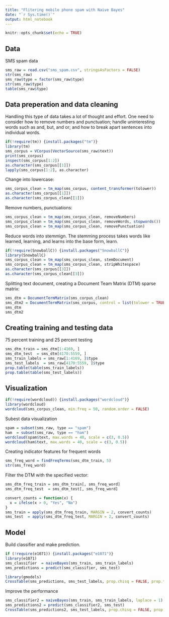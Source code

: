 ```yaml
---
title: "Flitering mobile phone spam with Naive Bayes"
date: "`r Sys.time()`"
output: html_notebook
---
```


```r
knitr::opts_chunk$set(echo = TRUE)
```

## Data

SMS spam data
```r
sms_raw = read.csv("sms_spam.csv", stringsAsFactors = FALSE)
str(sms_raw)
sms_raw$type = factor(sms_raw$type)
str(sms_raw$type)
table(sms_raw$type)
```

## Data preperation and data cleaning
Handling this type of data takes a lot of thought and effort. One need to consider how to remove numbers and punctuation; handle uninteresting words such as and, but, and or; and how to break apart sentences into individual words.
```r
if(!require(tm)) {install.packages("tm")}
library(tm)
sms_corpus = VCorpus(VectorSource(sms_raw$text))
print(sms_corpus)
inspect(sms_corpus[1:2])
as.character(sms_corpus[[1]])
lapply(sms_corpus[1:2], as.character)
```

Change into lowercase:
```r
sms_corpus_clean = tm_map(sms_corpus, content_transformer(tolower))
as.character(sms_corpus[[1]])
as.character(sms_corpus_clean[[1]])
```

Remove numbers, punctuations:
```r
sms_corpus_clean = tm_map(sms_corpus_clean, removeNumbers)
sms_corpus_clean = tm_map(sms_corpus_clean, removeWords, stopwords())
sms_corpus_clean = tm_map(sms_corpus_clean, removePunctuation)
```

Reduce words into stemmign. The stemming process takes words like learned, learning, and learns into the base form, learn.
```r
if(!require(SnowballC)) {install.packages("SnowballC")}
library(SnowballC)
sms_corpus_clean = tm_map(sms_corpus_clean, stemDocument)
sms_corpus_clean = tm_map(sms_corpus_clean, stripWhitespace)
as.character(sms_corpus[[3]])
as.character(sms_corpus_clean[[3]])
```

Splitting text document, creating a Document Team Matrix (DTM) sparse matrix:
```r
sms_dtm = DocumentTermMatrix(sms_corpus_clean)
sms_dtm2 = DocumentTermMatrix(sms_corpus, control = list(tolower = TRUE, removeNumbers = TRUE, stopwords = TRUE, removePunctuation = TRUE, stemming = TRUE))
sms_dtm
sms_dtm2
```

## Creating training and testing data
75 percent training and 25 percent testing
```r
sms_dtm_train = sms_dtm[1:4169, ]
sms_dtm_test  = sms_dtm[4170:5559, ]
sms_train_labels = sms_raw[1:4169, ]$type
sms_test_labels  = sms_raw[4170:5559, ]$type
prop.table(table(sms_train_labels))
prop.table(table(sms_test_labels))
```

## Visualization
```r
if(!require(wordcloud)) {install.packages("wordcloud")}
library(wordcloud)
wordcloud(sms_corpus_clean, min.freq = 50, random.order = FALSE)
```

Subest data visualization
```r
spam = subset(sms_raw, type == "spam")
ham  = subset(sms_raw, type == "ham")
wordcloud(spam$text, max.words = 40, scale = c(3, 0.5))
wordcloud(ham$text, max.words = 40, scale = c(3, 0.5))
```

Creating indicator features for frequent words
```r
sms_freq_word = findFreqTerms(sms_dtm_train, 5)
str(sms_freq_word)
```

Filter the DTM with the specified vector:
```r
sms_dtm_freq_train = sms_dtm_train[, sms_freq_word]
sms_dtm_freq_test  = sms_dtm_test[, sms_freq_word]

convert_counts = function(x) {
  x = ifelse(x > 0, "Yes", "No")
}
sms_train = apply(sms_dtm_freq_train, MARGIN = 2, convert_counts)
sms_test  = apply(sms_dtm_freq_test, MARGIN = 2, convert_counts)
```

## Model
Build classifier and make prediction.
```r
if (!require(e1071)) {install.packages("e1071")}
library(e1071)
sms_classifier  = naiveBayes(sms_train, sms_train_labels)
sms_predictions = predict(sms_classifier, sms_test)

library(gmodels)
CrossTable(sms_predictions, sms_test_labels, prop.chisq = FALSE, prop.t = FALSE, dnn = c("predict", "actual"))
```

Improve the performance
```r
sms_classifier2 = naiveBayes(sms_train, sms_train_labels, laplace = 1)
sms_predictions2 = predict(sms_classifier2, sms_test)
CrossTable(sms_predictions2, sms_test_labels, prop.chisq = FALSE, prop.t = FALSE, dnn = c("predicted", "actual"))
```






